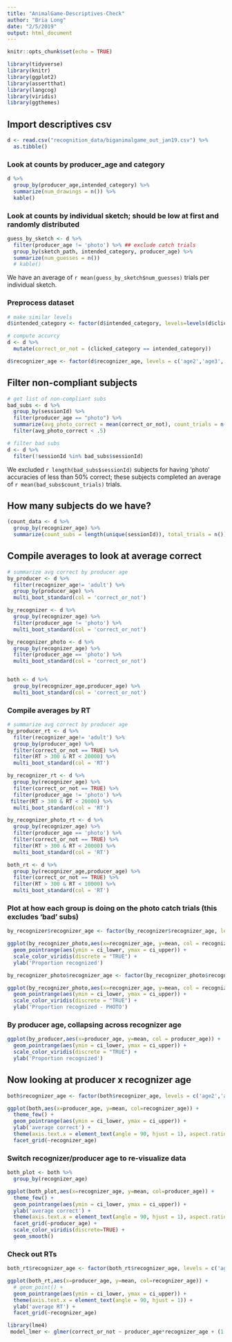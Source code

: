 ```yaml
---
title: "AnimalGame-Descriptives-Check"
author: "Bria Long"
date: "2/5/2019"
output: html_document
---
```


```r
knitr::opts_chunk$set(echo = TRUE)

library(tidyverse)
library(knitr)
library(ggplot2)
library(assertthat)
library(langcog)
library(viridis)
library(ggthemes)
```

## Import descriptives csv
```r
d <- read.csv("recognition_data/biganimalgame_out_jan19.csv") %>%
  as.tibble() 
```

### Look at counts by producer_age and category
```r

d %>%
  group_by(producer_age,intended_category) %>%
  summarize(num_drawings = n()) %>%
  kable()

```

### Look at counts by individual sketch; should be low at first and randomly distributed
```r
guess_by_sketch <- d %>%
  filter(producer_age != 'photo') %>% ## exclude catch trials
  group_by(sketch_path, intended_category, producer_age) %>%
  summarize(num_guesses = n()) 
  # kable()
```

We have an average of `r mean(guess_by_sketch$num_guesses)` trials per individual sketch.

### Preprocess dataset
```r
# make similar levels
d$intended_category <- factor(d$intended_category, levels=levels(d$clicked_category))

# compute accurcy
d <- d %>%
  mutate(correct_or_not = (clicked_category == intended_category))  

d$recognizer_age <- factor(d$recognizer_age, levels = c('age2','age3','age4','age5','age6','age7','age8','age9','age10','adult'))
```

## Filter non-compliant subjects
```r
# get list of non-compliant subs
bad_subs <- d %>%
  group_by(sessionId) %>%
  filter(producer_age == "photo") %>%
  summarize(avg_photo_correct = mean(correct_or_not), count_trials = n()) %>%
  filter(avg_photo_correct < .5) 

# filter bad subs
d <- d %>%
  filter(!sessionId %in% bad_subs$sessionId) 

```

We excluded `r length(bad_subs$sessionId)` subjects for having 'photo' accuracies of less than 50% correct; these subjects completed an average of `r mean(bad_subs$count_trials)` trials.

## How many subjects do we have?
```r
(count_data <- d %>%
  group_by(recognizer_age) %>%
  summarize(count_subs = length(unique(sessionId)), total_trials = n()))

```

## Compile averages to look at average correct
```r
# summarize avg correct by producer age  
by_producer <- d %>%
  filter(recognizer_age!= 'adult') %>%
  group_by(producer_age) %>%
  multi_boot_standard(col = 'correct_or_not')

by_recognizer <- d %>%
  group_by(recognizer_age) %>%
  filter(producer_age != 'photo') %>%
  multi_boot_standard(col = 'correct_or_not')

by_recognizer_photo <- d %>%
  group_by(recognizer_age) %>%
  filter(producer_age == 'photo') %>%
  multi_boot_standard(col = 'correct_or_not') 


both <- d %>%
  group_by(recognizer_age,producer_age) %>%
  multi_boot_standard(col = 'correct_or_not') 
```

### Compile averages by RT
```r
# summarize avg correct by producer age  
by_producer_rt <- d %>%
  filter(recognizer_age!= 'adult') %>%
  group_by(producer_age) %>%
  filter(correct_or_not == TRUE) %>%
  filter(RT > 300 & RT < 20000) %>%
  multi_boot_standard(col = 'RT')

by_recognizer_rt <- d %>%
  group_by(recognizer_age) %>%
  filter(correct_or_not == TRUE) %>%
  filter(producer_age != 'photo') %>%
 filter(RT > 300 & RT < 20000) %>%
  multi_boot_standard(col = 'RT')

by_recognizer_photo_rt <- d %>%
  group_by(recognizer_age) %>%
  filter(producer_age == 'photo') %>%
  filter(correct_or_not == TRUE) %>%
  filter(RT > 300 & RT < 20000) %>%
  multi_boot_standard(col = 'RT') 

both_rt <- d %>%
  group_by(recognizer_age,producer_age) %>%
  filter(correct_or_not == TRUE) %>%
  filter(RT > 300 & RT < 10000) %>%
  multi_boot_standard(col = 'RT') 

```

### Plot at how each group is doing on the photo catch trials (this excludes 'bad' subs)
```r
by_recognizer$recognizer_age <- factor(by_recognizer$recognizer_age, levels = c('age2','age3','age4','age5','age6','age7','age8','age9','age10','adult'))

ggplot(by_recognizer_photo,aes(x=recognizer_age, y=mean, col = recognizer_age)) +
  geom_pointrange(aes(ymin = ci_lower, ymax = ci_upper)) + 
  scale_color_viridis(discrete = "TRUE") + 
  ylab('Proportion recognized')
```

```r
by_recognizer_photo$recognizer_age <- factor(by_recognizer_photo$recognizer_age, levels = c('age2','age3','age4','age5','age6','age7','age8','age9','age10','adult'))

ggplot(by_recognizer_photo,aes(x=recognizer_age, y=mean, col = recognizer_age)) +
  geom_pointrange(aes(ymin = ci_lower, ymax = ci_upper)) + 
  scale_color_viridis(discrete = "TRUE") + 
  ylab('Proportion recognized - PHOTO')
```

### By producer age, collapsing across recognizer age
```r
ggplot(by_producer,aes(x=producer_age, y=mean, col = producer_age)) +
  geom_pointrange(aes(ymin = ci_lower, ymax = ci_upper)) + 
  scale_color_viridis(discrete = "TRUE") + 
  ylab('Proportion recognized')
```

## Now looking at producer x recognizer age
```r
both$recognizer_age <- factor(both$recognizer_age, levels = c('age2','age3','age4','age5','age6','age7','age8','age9','age10','adult'))

ggplot(both,aes(x=producer_age, y=mean, col=recognizer_age)) +
  theme_few() + 
  geom_pointrange(aes(ymin = ci_lower, ymax = ci_upper)) + 
  ylab('average correct') +
  theme(axis.text.x = element_text(angle = 90, hjust = 1), aspect.ratio = 1) +
  facet_grid(~recognizer_age) 
```

### Switch recognizer/producer age to re-visualize data
```r
both_plot <- both %>%
  group_by(recognizer_age)

ggplot(both_plot,aes(x=recognizer_age, y=mean, col=producer_age)) +
  theme_few() + 
  geom_pointrange(aes(ymin = ci_lower, ymax = ci_upper)) + 
  ylab('average correct') +
  theme(axis.text.x = element_text(angle = 90, hjust = 1), aspect.ratio = 1) +
  facet_grid(~producer_age) +
  scale_color_viridis(discrete=TRUE) +
  geom_smooth()

```

### Check out RTs
```r
both_rt$recognizer_age <- factor(both_rt$recognizer_age, levels = c('age2','age3','age4','age5','age6','age7','age8','age9','age10','adult'))

ggplot(both_rt,aes(x=producer_age, y=mean, col=recognizer_age)) +
  # geom_point() + 
  geom_pointrange(aes(ymin = ci_lower, ymax = ci_upper)) + 
  theme(axis.text.x = element_text(angle = 90, hjust = 1)) +
  ylab('average RT') + 
  facet_grid(~recognizer_age) 
```


```r
library(lme4)
 model_lmer <- glmer(correct_or_not ~ producer_age*recognizer_age + (1 | intended_category),  data = d, family="binomial", optimizer="bobqa")


```